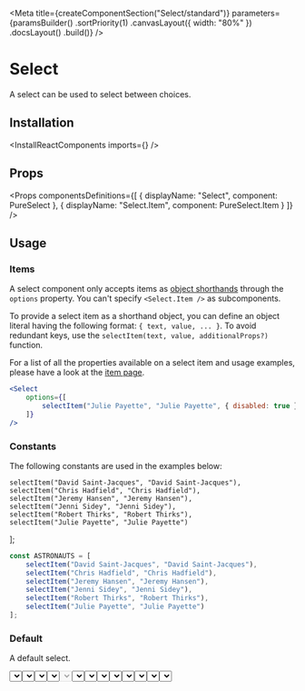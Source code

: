 
<Meta
    title={createComponentSection("Select/standard")}
    parameters={paramsBuilder()
        .sortPriority(1)
        .canvasLayout({ width: "80%" })
        .docsLayout(<ReactComponentsLayout semanticPath="/modules/dropdown" />)
        .build()}
/>

# Select

A select can be used to select between choices.

## Installation

<InstallReactComponents imports={<Imports />} />

## Props

<HocWarning componentName="Dropdown" semanticPath="/modules/dropdown" />

<Props
    componentsDefinitions={[
        { displayName: "Select", component: PureSelect },
        { displayName: "Select.Item", component: PureSelect.Item }
    ]}
/>

## Usage

### Items

A select component only accepts items as [object shorthands](?path=/docs/getting-started-shorthand-props--page#object-as-value) through the `options` property. You can't specify `<Select.Item />` as subcomponents.

To provide a select item as a shorthand object, you can define an object literal having the following format: `{ text, value, ... }`. To avoid redundant keys, use the `selectItem(text, value, additionalProps?)` function.

For a list of all the properties available on a select item and usage examples, please have a look at the [item page](?path=/docs/components-select-item--text).

```jsx dark
<Select
    options={[
        selectItem("Julie Payette", "Julie Payette", { disabled: true })
    ]}
/>
```

### Constants

The following constants are used in the examples below:

    selectItem("David Saint-Jacques", "David Saint-Jacques"),
    selectItem("Chris Hadfield", "Chris Hadfield"),
    selectItem("Jeremy Hansen", "Jeremy Hansen"),
    selectItem("Jenni Sidey", "Jenni Sidey"),
    selectItem("Robert Thirks", "Robert Thirks"),
    selectItem("Julie Payette", "Julie Payette")
];

```javascript dark
const ASTRONAUTS = [
    selectItem("David Saint-Jacques", "David Saint-Jacques"),
    selectItem("Chris Hadfield", "Chris Hadfield"),
    selectItem("Jeremy Hansen", "Jeremy Hansen"),
    selectItem("Jenni Sidey", "Jenni Sidey"),
    selectItem("Robert Thirks", "Robert Thirks"),
    selectItem("Julie Payette", "Julie Payette")
];
```

### Default

A default select.

<Preview>
    <Story name="default">
        <Select
            options={ASTRONAUTS}
        />
    </Story>
</Preview>

### Selected value

A select can have an initial value.

<Preview>
    <Story name="selected value">
        <Select
            defaultValue="Chris Hadfield"
            options={ASTRONAUTS}
        />
    </Story>
</Preview>

### Icon

A select can display an [icon](?path=/docs/materials-icons--page) before it's content. Specify the icon to use with a [shorthand value](?path=/docs/getting-started-shorthand-props--page).

<Preview>
    <Story name="icon">
        <Select
            placeholder="Astronaut"
            icon={<GroupIcon />}
            options={ASTRONAUTS}
        />
    </Story>
</Preview>

### Clearable

A clearable select let a user remove is selection.

<Preview>
    <Story name="clearable">
        <Select
            placeholder="Astronaut"
            clearable
            options={ASTRONAUTS}
        />
    </Story>
</Preview>

### Disabled

A select can be disabled.

<Preview>
    <Story name="disabled">
        <Select
            placeholder="Astronaut"
            disabled
            options={ASTRONAUTS}
        />
    </Story>
</Preview>

### Fluid

A select can take the width of its container.

<Preview>
    <Story name="fluid">
        <Select
            placeholder="Astronaut"
            fluid
            options={ASTRONAUTS}
        />
    </Story>
</Preview>

### Loading

A select can show that it is currently loading data.

<Preview>
    <Story name="loading">
        <Select
            placeholder="Astronaut"
            loading
            options={ASTRONAUTS}
        />
    </Story>
</Preview>

### Size

A select can vary in size.

Can be set to: `"small"`, `"large"` or omitted.

<Preview>
    <Story name="size">
        <div className="flex items-end items-space-between">
            <Select
                placeholder="Astronaut"
                fluid
                size="small"
                options={ASTRONAUTS}
            />
            <Select
                placeholder="Astronaut"
                fluid
                options={ASTRONAUTS}
            />
            <Select
                placeholder="Astronaut"
                fluid
                size="large"
                options={ASTRONAUTS}
            />
        </div>
    </Story>
</Preview>

### Error

A select can show that the data contains errors.

<Preview>
    <Story name="error">
        <Select
            placeholder="Astronaut"
            error
            options={ASTRONAUTS}
        />
    </Story>
</Preview>

### Actions

A select can contains non selectable items acting as actions.

Actions must be specified as [object shorthands](?path=/docs/getting-started-shorthand-props--page#object-as-value) having the following format: `{ content, className? ... }`.

<Preview>
    <Story name="actions">
        <Select
            placeholder="Astronaut"
            options={ASTRONAUTS}
            actions={[{ content: <a href="https://en.wikipedia.org/wiki/Canadian_Astronaut_Corps" target="_blank" rel="noopener noreferrer">View on Wikipedia</a> }]}
        />
    </Story>
</Preview>

### Upward

A select can be open it's menu upward.

<Preview>
    <Story name="upward">
        <Select
            placeholder="Astronaut"
            options={ASTRONAUTS}
            upward
        />
    </Story>
</Preview>

<Story
    name="autofocus"
    parameters={paramsBuilder()
        .excludeFromDocs()
        .build()}
>
    <div className="flex items-space-between">
        <Select autofocus placeholder="Astronaut" options={ASTRONAUTS} />
        <Select autofocus disabled placeholder="Astronaut" options={ASTRONAUTS} />
    </div>
</Story>

<Story
    name="autofocus delay"
    parameters={paramsBuilder()
        .excludeFromDocs()
        .build()}
>
    <div className="flex items-space-between">
        <Select autofocus autofocusDelay={500} placeholder="Astronaut" options={ASTRONAUTS} />
        <Select autofocus disabled autofocusDelay={500} placeholder="Astronaut" options={ASTRONAUTS} />
    </div>
</Story>

<Story
    name="ref"
    parameters={paramsBuilder()
        .excludeFromDocs()
        .build()}
>
    <RefLogger component={<Select options={ASTRONAUTS} />} />
</Story>
